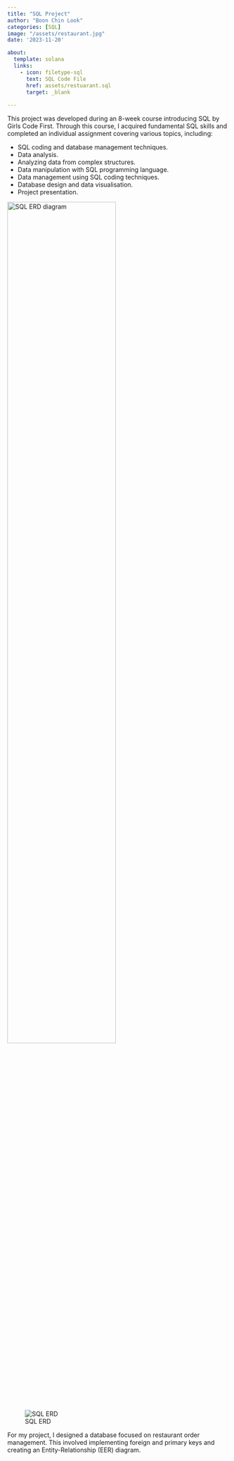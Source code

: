 ```yaml
---
title: "SQL Project"
author: "Boon Chin Look"
categories: [SQL]
image: "/assets/restaurant.jpg"
date: '2023-11-20'

about:
  template: solana
  links:
    - icon: filetype-sql
      text: SQL Code File
      href: assets/restuarant.sql
      target: _blank
        
---
```


This project was developed during an 8-week course introducing SQL by Girls Code First. Through this course, I acquired fundamental SQL skills and completed an individual assignment covering various topics, including:

*   SQL coding and database management techniques.
*   Data analysis.
*   Analyzing data from complex structures.
*   Data manipulation with SQL programming language.
*   Data management using SQL coding techniques.
*   Database design and data visualisation.
*   Project presentation.


<img src="assets/erd.png" alt="SQL ERD diagram" width="70%">

![SQL ERD](assets/erd.png){.gallery}


For my project, I designed a database focused on restaurant order management. This involved implementing foreign and primary keys and creating an Entity-Relationship (EER) diagram.

